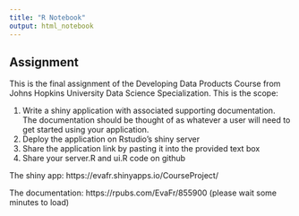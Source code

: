 ```yaml
---
title: "R Notebook"
output: html_notebook
---
```


## Assignment

This is the final assignment of the Developing Data Products Course from Johns Hopkins University Data Science Specialization. This is the scope:

1. Write a shiny application with associated supporting documentation. The documentation should be thought of as whatever a user will need to get started using your application.
1. Deploy the application on Rstudio's shiny server
1. Share the application link by pasting it into the provided text box
1. Share your server.R and ui.R code on github

The shiny app: https://evafr.shinyapps.io/CourseProject/

The documentation: https://rpubs.com/EvaFr/855900    (please wait some minutes to load)
